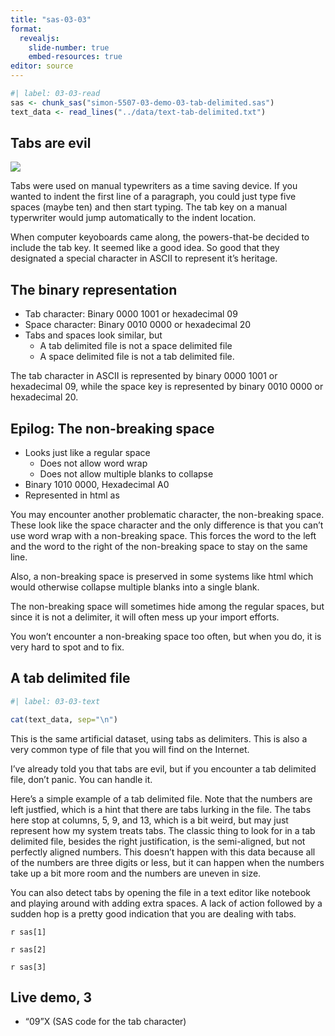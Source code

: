 ```yaml
---
title: "sas-03-03"
format: 
  revealjs:
    slide-number: true
    embed-resources: true
editor: source
---
```


```r
#| label: 03-03-read
sas <- chunk_sas("simon-5507-03-demo-03-tab-delimited.sas")
text_data <- read_lines("../data/text-tab-delimited.txt")
```

## Tabs are evil

[![](../images/tab-key.png)](http://new.pmean.com/pesky-tabs/)

::: notes

Tabs were used on manual typewriters as a time saving device. If you wanted to indent the first line of a paragraph, you could just type five spaces (maybe ten) and then start typing. The tab key on a manual typerwriter would jump automatically to the indent location.

When computer keyoboards came along, the powers-that-be decided to include the tab key. It seemed like a good idea. So good that they designated a special character in ASCII to represent it's heritage.

:::

## The binary representation

-   Tab character: Binary 0000 1001 or hexadecimal 09
-   Space character: Binary 0010 0000 or hexadecimal 20
-   Tabs and spaces look similar, but
    -   A tab delimited file is not a space delimited file
    -   A space delimited file is not a tab delimited file.

::: notes

The tab character in ASCII is represented by binary 0000 1001 or hexadecimal 09, while the space key is represented by binary 0010 0000 or hexadecimal 20.

::::

## Epilog: The non-breaking space

-   Looks just like a regular space
    -   Does not allow word wrap
    -   Does not allow multiple blanks to collapse
-   Binary 1010 0000, Hexadecimal A0
-   Represented in html as &nbsp;

::: notes

You may encounter another problematic character, the non-breaking space. These look like the space character and the only difference is that you can't use word wrap with a non-breaking space. This forces the word to the left and the word to the right of the non-breaking space to stay on the same line.

Also, a non-breaking space is preserved in some systems like html which would otherwise collapse multiple blanks into a single blank.

The non-breaking space will sometimes hide among the regular spaces, but since it is not a delimiter, it will often mess up your import efforts.

You won't encounter a non-breaking space too often, but when you do, it is very hard to spot and to fix.

:::

## A tab delimited file

```r
#| label: 03-03-text

cat(text_data, sep="\n")
```

::: notes

This is the same artificial dataset, using tabs as delimiters. This is also a very common type of file that you will find on the Internet.

I've already told you that tabs are evil, but if you encounter a tab delimited file, don't panic. You can handle it.

Here's a simple example of a tab delimited file. Note that the numbers are left justfied, which is a hint that there are tabs lurking in the file. The tabs here stop at columns, 5, 9, and 13, which is a bit weird, but may just represent how my system treats tabs. The classic thing to look for in a tab delimited file, besides the right justification, is the semi-aligned, but not perfectly aligned numbers. This doesn't happen with this data because all of the numbers are three digits or less, but it can happen when the numbers take up a bit more room and the numbers are uneven in size.

You can also detect tabs by opening the file in a text editor like notebook and playing around with adding extra spaces. A lack of action followed by a sudden hop is a pretty good indication that you are dealing with tabs.


:::

`r sas[1]`

`r sas[2]`

`r sas[3]`

## Live demo, 3

-   "09"X (SAS code for the tab character)
